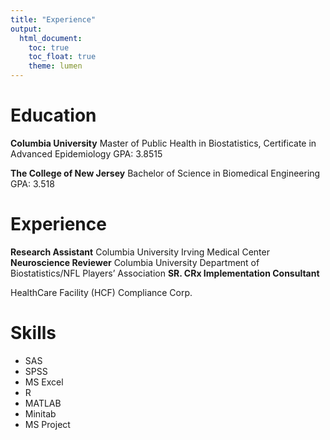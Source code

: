 ```yaml
---
title: "Experience"
output: 
  html_document:
    toc: true
    toc_float: true
    theme: lumen
---
```


# Education
**Columbia University**
Master of Public Health in Biostatistics, Certificate in Advanced Epidemiology
GPA: 3.8515

**The College of New Jersey**
Bachelor of Science in Biomedical Engineering
GPA: 3.518

# Experience
**Research Assistant** </div>
Columbia University Irving Medical Center </div>


**Neuroscience Reviewer** </div>
Columbia University Department of Biostatistics/NFL Players' Association </div>

**SR. CRx Implementation Consultant** </div>
HealthCare Facility (HCF) Compliance Corp.

# Skills
- SAS
- SPSS
- MS Excel
- R
- MATLAB
- Minitab
- MS Project




